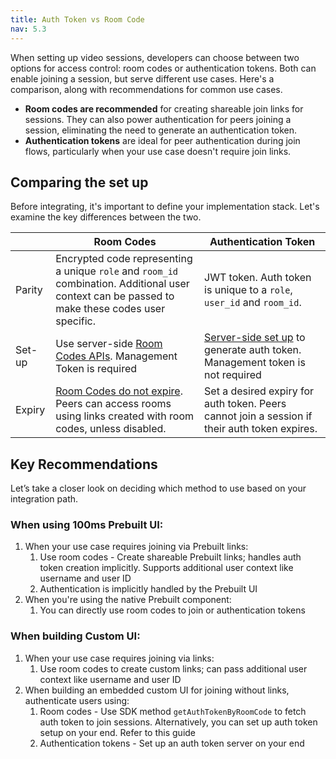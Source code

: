 ```yaml
---
title: Auth Token vs Room Code
nav: 5.3
---
```


When setting up video sessions, developers can choose between two options for access control: room codes or authentication tokens. Both can enable joining a session, but serve different use cases. Here's a comparison, along with recommendations for common use cases.


- **Room codes are recommended** for creating shareable join links for sessions. They can also power authentication for peers joining a session, eliminating the need to generate an authentication token.
- **Authentication tokens** are ideal for peer authentication during join flows, particularly when your use case doesn't require join links.


## Comparing the set up
Before integrating, it's important to define your implementation stack. Let's examine the key differences between the two.


|  | Room Codes | Authentication Token |
| --- | --- | --- |
| Parity | Encrypted code representing a unique `role` and `room_id` combination. Additional user context can be passed to make these codes user specific. | JWT token. Auth token is unique to a `role`, `user_id` and `room_id`. |
| Set-up | Use server-side [Room Codes APIs](https://www.100ms.live/docs/server-side/v2/api-reference/room-codes/create-room-code-api). Management Token is required | [Server-side set up](https://www.100ms.live/docs/get-started/v2/get-started/security-and-tokens#set-up-your-token-server) to generate auth token. Management token is not required |
| Expiry | [Room Codes do not expire](https://www.100ms.live/docs/prebuilt/v2/prebuilt/room-codes/overview#room-codes-do-not-expire). Peers can access rooms using links created with room codes, unless disabled.  | Set a desired expiry for auth token. Peers cannot join a session if their auth token expires. |

## Key Recommendations

Let’s take a closer look on deciding which method to use based on your integration path.

### When using 100ms Prebuilt UI:

1. When your use case requires joining via Prebuilt links:
    1. Use room codes - Create shareable Prebuilt links; handles auth token creation implicitly. Supports additional user context like username and user ID
    2. Authentication is implicitly handled by the Prebuilt UI
2. When you're using the native Prebuilt component:
    1. You can directly use room codes to join or authentication tokens
    

### When building Custom UI:

1. When your use case requires joining via links:
    1. Use room codes to create custom links; can pass additional user context like username and user ID
2. When building an embedded custom UI for joining without links, authenticate users using:
    1. Room codes - Use SDK method `getAuthTokenByRoomCode` to fetch auth token to join sessions. Alternatively, you can set up auth token setup on your end. Refer to this guide
    2. Authentication tokens - Set up an auth token server on your end
